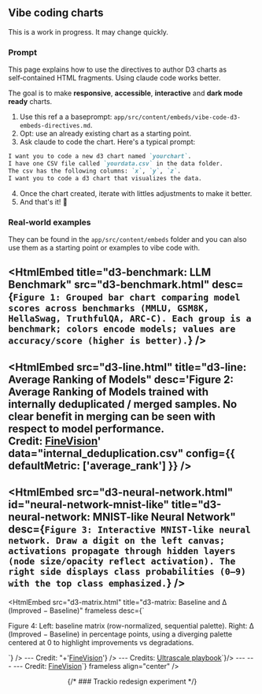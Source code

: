
## Vibe coding charts

<Note emoji="⚠️" variant="danger">This is a work in progress. It may change quickly.</Note>

### Prompt

This page explains how to use the directives to author D3 charts as self‑contained HTML fragments.
Using claude code works better.

The goal is to make **responsive**, **accessible**, **interactive** and **dark mode ready** charts.

1. Use this ref a a baseprompt: `app/src/content/embeds/vibe-code-d3-embeds-directives.md`.
2. Opt: use an already existing chart as a starting point.
3. Ask claude to code the chart. Here's a typical prompt:

```markdown
I want you to code a new d3 chart named `yourchart`.
I have one CSV file called `yourdata.csv` in the data folder.
The csv has the following columns: `x`, `y`, `z`.
I want you to code a d3 chart that visualizes the data.
```

4. Once the chart created, iterate with littles adjustments to make it better.
5. And that's it! 🎉

### Real‑world examples

They can be found in the `app/src/content/embeds` folder and you can also use them as a starting point or examples to vibe code with.

<HtmlEmbed
  title="d3-benchmark: LLM Benchmark"
  src="d3-benchmark.html" desc={`Figure 1: Grouped bar chart comparing model scores across benchmarks (MMLU, GSM8K, HellaSwag, TruthfulQA, ARC‑C). Each group is a benchmark; colors encode models; values are accuracy/score (higher is better).`}  />
---
  <HtmlEmbed
  src="d3-line.html"
  title="d3-line: Average Ranking of Models"
  desc='Figure 2: Average Ranking of Models trained with internally deduplicated / merged samples. No clear benefit in merging can be seen with respect to model performance.<br/> Credit: <a href="https://huggingface.co/spaces/HuggingFaceM4/FineVision" target="_blank">FineVision</a>'
  data="internal_deduplication.csv"
  config={{
    defaultMetric: ['average_rank']
  }}
/>
---
  <HtmlEmbed
    src="d3-neural-network.html"
    id="neural-network-mnist-like"
    title="d3-neural-network: MNIST-like Neural Network"
    desc={`Figure 3: Interactive MNIST-like neural network. Draw a digit on the left canvas; activations propagate through hidden layers (node size/opacity reflect activation). The right side displays class probabilities (0–9) with the top class emphasized.`}
  />
---
  <HtmlEmbed
    src="d3-matrix.html"
    title="d3-matrix: Baseline and Δ (Improved − Baseline)"
    frameless
    desc={`<p>
  Figure 4: Left: baseline matrix (row-normalized, sequential palette).
  Right: Δ (Improved − Baseline) in percentage points, using a diverging palette centered at 0 to highlight improvements vs degradations.
</p>`}
  />
---
  <HtmlEmbed title="d3-line-quad: Comparison across thresholds" frameless src="d3-line-quad.html" desc={"Figure 5: Comparison across thresholds for all four filters individually: Formatting, Relevance, Visual Dependency, and Image-Question Correspondence <br/> Credit: "+'<a href="https://huggingface.co/spaces/HuggingFaceM4/FineVision" target="_blank">FineVision</a>'} />
---
<HtmlEmbed src="d3-bar.html" title="d3-bar: Memory usage with recomputation" desc={`Figure 6: Memory usage with recomputation.<br/>Credits: <a href="https://huggingface.co/spaces/nanotron/ultrascale-playbook?section=activation_recomputation" target="_blank">Ultrascale playbook</a>`}/>
--- 
  <HtmlEmbed src="d3-pie.html" title="d3-pie: Pie charts by category" desc='Figure 7: Comparison across thresholds for all four filters individually: Formatting, Relevance, Visual Dependency, and Image-Question Correspondence <br/> Credit: <a href="https://huggingface.co/spaces/HuggingFaceM4/FineVision" target="_blank">FineVision</a>' /> 
--- 
  <HtmlEmbed src="d3-pie-quad.html" title="d3-pie-quad: Quad donuts by metric" align="center" frameless desc={'Quad view: Answer Tokens, Number of Samples, Number of Turns, Number of Images.'} />
---
<HtmlEmbed src="d3-scatter.html" title="d3-scatter: 2D projection by category" desc={`Figure 8: Dataset visualization via UMAP <br/> Credit: <a href="https://huggingface.co/spaces/HuggingFaceM4/FineVision" target="_blank">FineVision</a>`} frameless align="center" />

{/* ### Trackio redesign experiment
<TrackioWrapper /> */}

